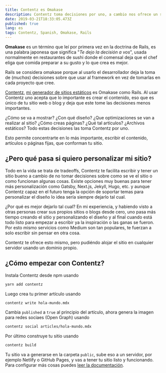 ```yaml
---
title: Contentz es Omakase
description: Contentz toma decisiones por uno, a cambio nos ofrece un sitio optimizado para un mejor rendimiento y lectura.
date: 2019-03-21T18:33:05.473Z
published: true
lang: es
tags: Contentz, Spanish, Omakase, Rails
---
```


**Omakase** es un término que leí por primera vez en la doctrina de Rails, es una palabra japonesa que significa "_Te dejo la decisión a vos_", usada normalmente en restaurantes de sushi donde el comensal deja que el chef eliga que comida preparar a su gusto y lo que crea es mejor.

Rails se considera omakase porque al usarlo el desarrollador deja la toma de (_muchas_) decisiones sobre que usar al framework en vez de tomarlas en cada proyecto que cree.

[Contentz](https://contentz.tech), [mi generador de sitios estáticos](/presentando-contentz) es Omakase como Rails. Al usar Contentz uno acepta que lo importante es crear el contenido, eso que es único de tu sitio web o blog y deja que este tome las decisiones menos importantes.

¿Cómo se va a mostrar? ¿Con qué diseño? ¿Que optimizaciones se van a realizar al sitio? ¿Cómo creas páginas? ¿Qué tal artículos? ¿Archivos estáticos? Todo estas decisiones las toma Contentz por uno.

Esto permite concentrarte en lo más importante, escribir el contenido, artículos o páginas fijas, que conforman tu sitio.

## ¿Pero qué pasa si quiero personalizar mi sitio?

Todo en la vida se trata de tradeoffs, Contentz te facilita escribir y tener un sitio bueno a cambio de no tomar decisiones sobre como se ve el sitio o como funcionan algunas cosas. Existe opciones muy buenas para tener más personalización como Gatsby, Next.js, Jekyll, Hugo, etc. y aunque Contentz capaz en el futuro tenga la opción de soportar temas para personalizar el diseño lo idea sería siempre dejarlo tal cual.

¿Por qué es mejor dejarlo tal cual? En mi experiencia, y habiendo visto a otras personas crear sus propios sitios o blogs desde cero, uno pasa más tiempo creando el sitio y personalizando el diseño y al final cuando está todo listo para empezar a escribir ya la inspiración o las ganas se fueron. Por esto mismo servicios como Medium son tan populares, te fuerzan a solo escribir sin pensar en otra cosa.

Contentz te ofrece esto mismo, pero pudiéndo alojar el sitio en cualquier servidor usando un dominio propio.

## ¿Cómo empezar con Contentz?

Instala Contentz desde npm usando

```bash
yarn add contentz
```

Luego crea tu primer artículo usando

```bash
contentz write hola-mundo.mdx
```

Cambia `published` a `true` al principio del artículo, ahora genera la imagen para redes sociaes (Open Graph) usando

```bash
contentz social articles/hola-mundo.mdx
```

Por último construye tu sitio usando

```bash
contentz build
```

Tu sitio va a generarse en la carpeta `public`, sube eso a un servidor, por ejemplo Netlify o GitHub Pages, y vas a tener tu sitio listo y funcionando. Para configurar más cosas puedes [leer la documentación](https://contentz.tech/docs/).
